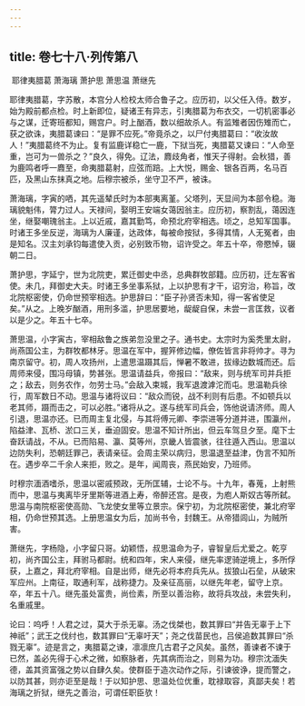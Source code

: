 ```yaml
---
---
---
```

title: 卷七十八·列传第八
---

 耶律夷腊葛 萧海璃 萧护思 萧思温 萧继先

耶律夷腊葛，字苏散，本宫分人检校太师合鲁子之。应历初，以父任入侍。数岁，始为殿前都点检。时上新即位，疑诸王有异志，引夷腊葛为布衣交，一切机密事必与之谋，迁寄班都知，赐宫户。时上酗酒，数以细故杀人。有监雉者因伤雉而亡，获之欲诛，夷腊葛谏曰：“是罪不应死。”帝竟杀之，以尸付夷腊葛曰：“收汝故人！”夷腊葛终不为止。复有监鹿详稳亡一鹿，下狱当死，夷腊葛又谏曰：“人命至重，岂可为一兽杀之？”良久，得免。辽法，麚歧角者，惟天子得射。会秋猎，善为鹿鸣者呼一麚至，命夷腊葛射，应弦而踣。上大悦，赐金、银各百两，名马百匹，及黑山东抹真之地。后穆宗被杀，坐守卫不严，被诛。

萧海璃，字寅的哂，其先遥辇氏时为本部夷离堇。父塔列，天显间为本部令稳。海璃貌魁伟，膂力过人。天禄间，娶明王安端女蔼因翁主。应历初，察割乱，蔼因连坐，继娶嘲瑰翁主。上以近戚，嘉其勤笃，命预北府宰相选。顷之，总知军国事。时诸王多坐反逆，海璃为人廉谨，达政体，每被命按狱，多得其情，人无冤者，由是知名。汉主刘承钧每遣使入贡，必别致币物，诏许受之。年五十卒，帝愍悼，辍朝二日。

萧护思，字延宁，世为北院吏，累迁御史中丞，总典群牧部籍。应历初，迁左客省使。未几，拜御史大夫。时诸王多坐事系狱，上以护思有才干，诏穷治，称旨，改北院枢密使，仍命世预宰相选。护思辞曰：“臣子孙贤否未知，得一客省使足矣。”从之。上晚岁酗酒，用刑多滥，护思居要地，龊龊自保，未尝一言匡救，议者以是少之。年五十七卒。

萧思温，小字寅古，宰相敌鲁之族弟忽没里之子。通书史。太宗时为奚秃里太尉，尚燕国公主，为群牧都林牙。思温在军中，握笄修边幅，僚佐皆言非将帅才。寻为南京留守。初，周人攻扬州，上遣思温蹑其后，惮暑不敢进，拔缘边数城而还。后周师来侵，围冯母镇，势甚张。思温请益兵，帝报曰：“敌来，则与统军司并兵拒之；敌去，则务农作，勿劳士马。”会敌入束城，我军退渡滹沱而屯。思温勒兵徐行，周军数日不动。思温与诸将议曰：“敌众而锐，战不利则有后患。不如顿兵以老其师，蹑而击之，可以必胜。”诸将从之。遂与统军司兵会，饰他说请济师。周人引退，思温亦还。已而周主复北侵，与其将傅元卿、李崇进等分道并进，围瀛州，陷益津、瓦桥、淤口三关，垂迫固安。思温不知计所出，但云车驾旦夕至。麾下士奋跃请战，不从。已而陷易、瀛、莫等州，京畿人皆震骇，往往遁入西山。思温以边防失利，恐朝廷罪己，表请亲征。会周主荣以病归，思温退至益津，伪言不知所在。遇步卒二千余人来拒，败之。是年，闻周丧，燕民始安，乃班师。

时穆宗湎酒嗜杀，思温以密戚预政，无所匡辅，士论不与。十九年，春蒐，上射熊而中，思温与夷离毕牙里斯等进酒上寿，帝醉还宫。是夜，为庖人斯奴古等所弑。思温与南院枢密使高勋、飞龙使女里等立景宗。保宁初，为北院枢密使，兼北府宰相，仍命世预其选。上册思温女为后，加尚书令，封魏王。从帝猎闾山，为贼所害。

萧继先，字杨隐，小字留只哥。幼颖悟，叔思温命为子，睿智皇后尤爱之。乾亨初，尚齐国公主，拜驸马都尉。统和四年，宋人来侵，继先率逻骑逆境上，多所俘获，上嘉之，拜北府宰相。自是出师，继先必将本府兵先从。拔狼山石垒，从破宋军应州。上南征，取通利军，战称捷力。及亲征高丽，以继先年老，留守上京。卒，年五十八。继先虽处富贵，尚俭素，所至以善治称，故将兵攻战，未尝失利，名重戚里。

论曰：呜呼！人君之过，莫大于杀无辜。汤之伐桀也，数其罪曰“并告无辜于上下神祇”；武王之伐纣也，数其罪曰“无辜吁天”；尧之伐苗民也，吕侯追数其罪曰“杀戮无辜”。迹是言之，夷腊葛之谏，凛凛庶几古君子之风矣。虽然，善谏者不谏于已然，盖必先得于心术之微，如察脉者，先其病而治之，则易为功。穆宗沈湎失德，盖其资富强之势以自肆久矣。使群臣于造次动作之际，引谏彼诤，提而警之，以防其甚，则亦讵至是哉！于以知护思、思温处位优重，耽禄取容，真鄙夫矣！若海璃之折狱，继先之善治，可谓任职臣欤！


